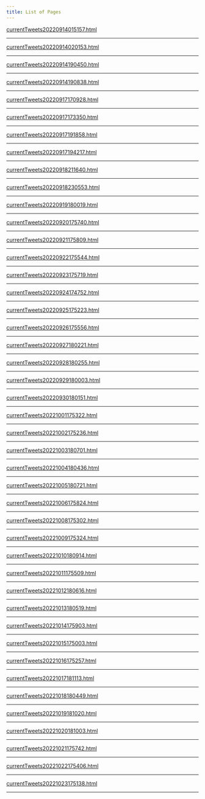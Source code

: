 ```yaml
---
title: List of Pages  
---
```



<a href='./pages/currentTweets20220914015157.html'>currentTweets20220914015157.html</a>


---



<a href='./pages/currentTweets20220914020153.html'>currentTweets20220914020153.html</a>


---



<a href='./pages/currentTweets20220914190450.html'>currentTweets20220914190450.html</a>


---



<a href='./pages/currentTweets20220914190838.html'>currentTweets20220914190838.html</a>


---



<a href='./pages/currentTweets20220917170928.html'>currentTweets20220917170928.html</a>


---



<a href='./pages/currentTweets20220917173350.html'>currentTweets20220917173350.html</a>


---



<a href='./pages/currentTweets20220917191858.html'>currentTweets20220917191858.html</a>


---



<a href='./pages/currentTweets20220917194217.html'>currentTweets20220917194217.html</a>


---



<a href='./pages/currentTweets20220918211640.html'>currentTweets20220918211640.html</a>


---



<a href='./pages/currentTweets20220918230553.html'>currentTweets20220918230553.html</a>


---



<a href='./pages/currentTweets20220919180019.html'>currentTweets20220919180019.html</a>


---



<a href='./pages/currentTweets20220920175740.html'>currentTweets20220920175740.html</a>


---



<a href='./pages/currentTweets20220921175809.html'>currentTweets20220921175809.html</a>


---



<a href='./pages/currentTweets20220922175544.html'>currentTweets20220922175544.html</a>


---



<a href='./pages/currentTweets20220923175719.html'>currentTweets20220923175719.html</a>


---



<a href='./pages/currentTweets20220924174752.html'>currentTweets20220924174752.html</a>


---



<a href='./pages/currentTweets20220925175223.html'>currentTweets20220925175223.html</a>


---



<a href='./pages/currentTweets20220926175556.html'>currentTweets20220926175556.html</a>


---



<a href='./pages/currentTweets20220927180221.html'>currentTweets20220927180221.html</a>


---



<a href='./pages/currentTweets20220928180255.html'>currentTweets20220928180255.html</a>


---



<a href='./pages/currentTweets20220929180003.html'>currentTweets20220929180003.html</a>


---



<a href='./pages/currentTweets20220930180151.html'>currentTweets20220930180151.html</a>


---



<a href='./pages/currentTweets20221001175322.html'>currentTweets20221001175322.html</a>


---



<a href='./pages/currentTweets20221002175236.html'>currentTweets20221002175236.html</a>


---



<a href='./pages/currentTweets20221003180701.html'>currentTweets20221003180701.html</a>


---



<a href='./pages/currentTweets20221004180436.html'>currentTweets20221004180436.html</a>


---



<a href='./pages/currentTweets20221005180721.html'>currentTweets20221005180721.html</a>


---



<a href='./pages/currentTweets20221006175824.html'>currentTweets20221006175824.html</a>


---



<a href='./pages/currentTweets20221008175302.html'>currentTweets20221008175302.html</a>


---



<a href='./pages/currentTweets20221009175324.html'>currentTweets20221009175324.html</a>


---



<a href='./pages/currentTweets20221010180914.html'>currentTweets20221010180914.html</a>


---



<a href='./pages/currentTweets20221011175509.html'>currentTweets20221011175509.html</a>


---



<a href='./pages/currentTweets20221012180616.html'>currentTweets20221012180616.html</a>


---



<a href='./pages/currentTweets20221013180519.html'>currentTweets20221013180519.html</a>


---



<a href='./pages/currentTweets20221014175903.html'>currentTweets20221014175903.html</a>


---



<a href='./pages/currentTweets20221015175003.html'>currentTweets20221015175003.html</a>


---



<a href='./pages/currentTweets20221016175257.html'>currentTweets20221016175257.html</a>


---



<a href='./pages/currentTweets20221017181113.html'>currentTweets20221017181113.html</a>


---



<a href='./pages/currentTweets20221018180449.html'>currentTweets20221018180449.html</a>


---



<a href='./pages/currentTweets20221019181020.html'>currentTweets20221019181020.html</a>


---



<a href='./pages/currentTweets20221020181003.html'>currentTweets20221020181003.html</a>


---



<a href='./pages/currentTweets20221021175742.html'>currentTweets20221021175742.html</a>


---



<a href='./pages/currentTweets20221022175406.html'>currentTweets20221022175406.html</a>


---



<a href='./pages/currentTweets20221023175138.html'>currentTweets20221023175138.html</a>


---



